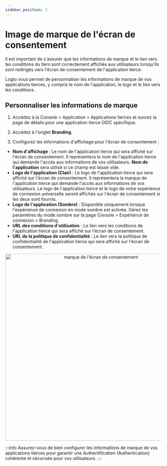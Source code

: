 ```yaml
---
sidebar_position: 2
---
```



# Image de marque de l'écran de consentement

Il est important de s'assurer que les informations de marque et le lien vers les conditions du tiers sont correctement affichés aux utilisateurs lorsqu'ils sont redirigés vers l'écran de consentement de l'application tierce.

Logto vous permet de personnaliser les informations de marque de vos applications tierces, y compris le nom de l'application, le logo et le lien vers les conditions.

## Personnaliser les informations de marque

1. Accédez à la <CloudLink to="/applications/third-party-applications">Console > Application > Applications tierces</CloudLink> et ouvrez la page de détails pour une application tierce OIDC spécifique.

2. Accédez à l'onglet **Branding**.

3. Configurez les informations d'affichage pour l'écran de consentement :

- **Nom d'affichage** : Le nom de l'application tierce qui sera affiché sur l'écran de consentement. Il représentera le nom de l'application tierce qui demande l'accès aux informations de vos utilisateurs. **Nom de l'application** sera utilisé si ce champ est laissé vide.
- **Logo de l'application (Clair)** : Le logo de l'application tierce qui sera affiché sur l'écran de consentement. Il représentera la marque de l'application tierce qui demande l'accès aux informations de vos utilisateurs. Le logo de l'application tierce et le logo de votre expérience de connexion universelle seront affichés sur l'écran de consentement si les deux sont fournis.
- **Logo de l'application (Sombre)** : Disponible uniquement lorsque l'expérience de connexion en mode sombre est activée. Gérez les paramètres du mode sombre sur la page <CloudLink to="/sign-in-experience/branding">Console > Expérience de connexion > Branding</CloudLink>.
- **URL des conditions d'utilisation** : Le lien vers les conditions de l'application tierce qui sera affiché sur l'écran de consentement.
- **URL de la politique de confidentialité** : Le lien vers la politique de confidentialité de l'application tierce qui sera affiché sur l'écran de consentement.

<center>
  <img src={ConsentScreenBranding} alt="marque de l'écran de consentement" width="600" />
</center>

:::info
Assurez-vous de bien configurer les informations de marque de vos applications tierces pour garantir une Authentification (Authentication) cohérente et sécurisée pour vos utilisateurs.
:::
